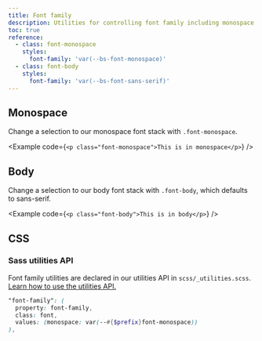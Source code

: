 ```yaml
---
title: Font family
description: Utilities for controlling font family including monospace font stack.
toc: true
reference:
  - class: font-monospace
    styles:
      font-family: 'var(--bs-font-monospace)'
  - class: font-body
    styles:
      font-family: 'var(--bs-font-sans-serif)'
---
```



## Monospace

Change a selection to our monospace font stack with `.font-monospace`.

<Example code={`<p class="font-monospace">This is in monospace</p>`} />

## Body

Change a selection to our body font stack with `.font-body`, which defaults to sans-serif.

<Example code={`<p class="font-body">This is in body</p>`} />

## CSS

### Sass utilities API

Font family utilities are declared in our utilities API in `scss/_utilities.scss`. [Learn how to use the utilities API.]([[docsref:/utilities/api#using-the-api]])

```scss
"font-family": (
  property: font-family,
  class: font,
  values: (monospace: var(--#{$prefix}font-monospace))
),
```
